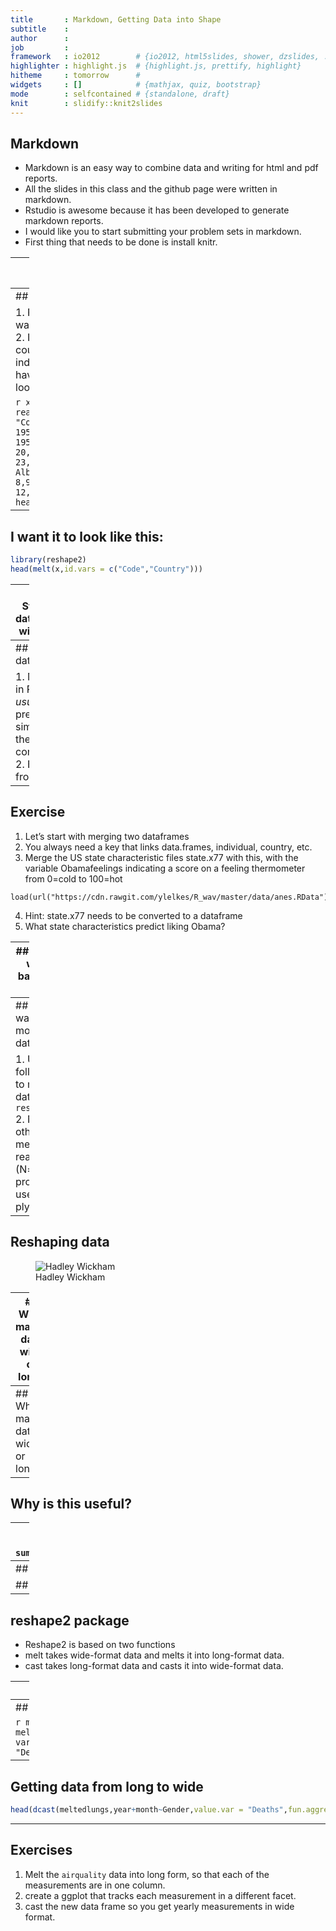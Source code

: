 ```yaml
---
title       : Markdown, Getting Data into Shape
subtitle    : 
author      : 
job         : 
framework   : io2012        # {io2012, html5slides, shower, dzslides, ...}
highlighter : highlight.js  # {highlight.js, prettify, highlight}
hitheme     : tomorrow      # 
widgets     : []            # {mathjax, quiz, bootstrap}
mode        : selfcontained # {standalone, draft}
knit        : slidify::knit2slides
---
```


## Markdown

* Markdown is an easy way to combine data and writing for html and pdf reports. 
* All the slides in this class and the github page were written in markdown.
* Rstudio is awesome because it has been developed to generate markdown reports. 
* I would like you to start submitting your problem sets in markdown. 
* First thing that needs to be done is install knitr. 


---
## Some markdown exercises

1. Create a new markdown document. 
2. Create a ggplot graph with a regression line using the ToothGrowth datalength (Guinea Pigs tooth lengs for different doses of either vitamin c or orange juice and doses), with different facets for type of supplement.
, plotting a different facet for each diet. Add it to your markdown document and give it a width of 4 inches and a height of 4 inches. Don't show any of the code. 
3. Next, run three regressions, the first regresses length on dose for the guinea pigs in the VC condition, the second regresses length on dose for the OJ condition, the third looks at the interaction between supp and dose on length. 
4. Use the htmlreg function in the texreg package to create a table of these three regressionn models (in one table). Give the columns new names and a nice caption. HINT: you'll have to change the result command within the chunk to make this work.
5. You're writing up your results, and want to report the interaction effect from the third model. Write a sentence that reports the b coefficient and standard error from that model. HINT: use summary(modelname)$coefficients to get the matrix.

---
## Getting data into shape

1. Ran 10 experiments, now want to do a meta-analysis. 
2. I want to match my country level data with my individual-level data.
3. I have time series data that looks like this:

```r
x <- read.table(textConnection(
"Code Country        1950    1951    1952    1953    1954
AFG  Afghanistan    20,249  21,352  22,532  23,557  24,555
ALB  Albania        8,097   8,986   10,058  11,123  12,246"), header=TRUE)
head(x)
```

---
## I want it to look like this:

```r
library(reshape2)
head(melt(x,id.vars = c("Code","Country")))
```

---
## Stacking dataframes with rbind

1. Try the following:
```
load(url("https://cdn.rawgit.com/ylelkes/R_wav/master/data/rbindexercises.RData"))
```

2. First, use colnames to look at the names of df1,df2,df3.
3. use rbind to stack df1, df2, and df3 into one dataframe. 
4. Now try to add df4 to the stacked dataframe. How do we fix it?
5. Now add df5. Doesn't work? Try plyr::rbind.fill
6. What does the variables third and fourth look like for the df1:df4?

---
## Merging dataframes

1. Merging in R is *usually* pretty simple with the merge command. 
2. Example from R

---
## Exercise
1. Let's start with merging two dataframes
3. You always need a key that links data.frames, individual, country, etc.
3. Merge the US state characteristic files state.x77 with this, with the variable Obamafeelings indicating a score on a feeling thermometer from 0=cold to 100=hot 
```
load(url("https://cdn.rawgit.com/ylelkes/R_wav/master/data/anes.RData"))
```
4. Hint: state.x77 needs to be converted to a dataframe
5. What state characteristics predict liking Obama?

---
## Sometimes you want to merge based on multiple keys

1. See what happens, and what your answers look like if you merge two of the datasets in the following file, first by country.name only, then by program.name only, then by both country.name and program.name. Note the dimensions, number of variables. 

```
load(url("https://rawgit.com/ylelkes/R_wav/master/data/foreignaid.RData"))
```

---
## Sometimes we want to merge more than two datasets.

1. Use the following function to merge all the Aid datasets: `reshape::merge_all`
2. Note, there are other ways of merging data. With really big datasets (N=millions), we probably want to use data.table or plyr.  

---
## Reshaping data

![Hadley Wickham](http://pix-media.s3.amazonaws.com/blog/1001/HadleyObama2.png)

---
## What makes data wide or long?

```r
library(datasets)
library(reshape2)
data(UKLungDeaths)
library(data.table)
yr <- floor(tt <- time(mdeaths))
date=paste(month.abb[12*(tt - yr)],yr)
library(stringr)
month <- sapply(strsplit(as.character(date), " "), "[", 1)
month = factor(month,levels=c(month.abb))
year <- sapply(strsplit(as.character(date), " "), "[", 2)
UKLung <- data.table(data.frame(ldeaths,mdeaths,fdeaths,month,year))
head(UKLung)
```

---
## What makes data wide or long?
```r
meltedlungs <- melt(UKLung,id.vars = c("month","year"))
meltedlungs
```

---
## Why is this useful?

---
## Why is this useful?
```r
library(dplyr)
meltedlungs %>% group_by(year) %>% summarise(average=mean(value),sd=sd(value),N=n())
```

---
## Why is this useful?
```r
library(dplyr)
meltedlungs %>% group_by(year,variable) %>% summarise(average=mean(value),sd=sd(value),N=n())
```

## Why is this useful?
```r
library(ggplot2)
ggplot(meltedlungs,aes(x=year,y=value,group=variable,colour=variable))+geom_smooth() 
```

---
## reshape2 package
* Reshape2 is based on two functions
* melt takes wide-format data and melts it into long-format data.
* cast takes long-format data and casts it into wide-format data.

---
## melting data

```r
melt(UKLung,id.vars=c("month","year"))
```

---
## melting data

```r
meltedlungs <- melt(UKLung,id.vars=c("month","year"),
                    variable.name = "Gender",value.name = "Deaths")
meltedlungs
```

---
## Getting data from long to wide

```r
head(dcast(meltedlungs,year+month~Gender,value.var = "Deaths",fun.aggregate=mean,na.rm=T))
```

---
## Exercises 
1. Melt the `airquality` data into long form, so that each of the measurements are in one column.
2. create a ggplot that tracks each measurement in a different facet.
3. cast the new data frame so you get yearly measurements in wide format. 
